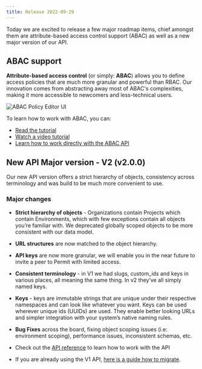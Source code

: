 ```yaml
---
title: Release 2022-09-29
---
```


Today we are excited to release a few major roadmap items, chief amongst them are attribute-based access control support (ABAC) as well as a new major version of our API.

## ABAC support

**Attribute-based access control** (or simply: **ABAC**) allows you to define access policies that are much more granular and powerful than RBAC.
Our innovation comes from abstracting away most of ABAC's complexities, making it more accessible to newcomers and less-technical users.

![ABAC Policy Editor UI](/img/abac/Press.png)

To learn how to work with ABAC, you can:

- [Read the tutorial](../features/policy-editor/abac/overview)
- [Watch a video tutorial](https://youtu.be/QCsWlsjEE5A)
- [Learn how to work directly with the ABAC API](../api/working-with-abac/overview)

## New API Major version - V2 (v2.0.0)

Our new API version offers a strict hierarchy of objects, consistency across terminology and was build to be much more convenient to use.

### Major changes

- **Strict hierarchy of objects** - Organizations contain Projects which contain Environments, which with few exceptions contain all objects you’re familiar with.
  We deprecated globally scoped objects to be more consistent with our data model.
- **URL structures** are now matched to the object hierarchy.
- **API keys** are now more granular, we will enable you in the near future to invite a peer to Permit with limited access.
- **Consistent terminology** - in V1 we had slugs, custom_ids and keys in various places, all meaning the same thing. In v2 they’ve all simply named keys.
- **Keys** - keys are immutable strings that are unique under their respective namespaces
  and can look like whatever you want. Keys can be used wherever unique ids (UUIDs) are used.
  They enable better looking URLs and simpler integration with your system’s native naming rules.
- **Bug Fixes** across the board, fixing object scoping issues (i.e: environment scoping), performance issues, inconsistent schemas, etc.

- Check out the [API reference](https://api.permit.io/v2/redoc) to learn how to work with the API
- If you are already using the V1 API, [here is a guide how to migrate](../api/v2-migration-guide).
